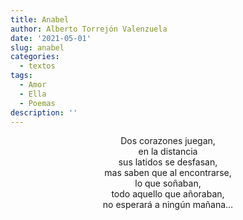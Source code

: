 ```yaml
---
title: Anabel
author: Alberto Torrejón Valenzuela
date: '2021-05-01'
slug: anabel
categories:
  - textos
tags:
  - Amor
  - Ella
  - Poemas
description: ''
---
```


<center>
<span class = "primerapalabra">D</span>os corazones juegan, <br>
en la distancia <br>
sus latidos se desfasan, <br>
mas saben que al encontrarse, <br>
lo que soñaban, <br>
todo aquello que añoraban, <br>
no esperará a ningún mañana...
</center>